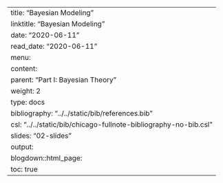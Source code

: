---
title: "Bayesian Modeling"
linktitle: "Bayesian Modeling"
date: "2020-06-11"
read_date: "2020-06-11"
menu:
  content:
    parent: "Part I: Bayesian Theory"
    weight: 2
type: docs
bibliography: "../../static/bib/references.bib"
csl: "../../static/bib/chicago-fullnote-bibliography-no-bib.csl"
slides: "02-slides"
output:
  blogdown::html_page:
    toc: true
---